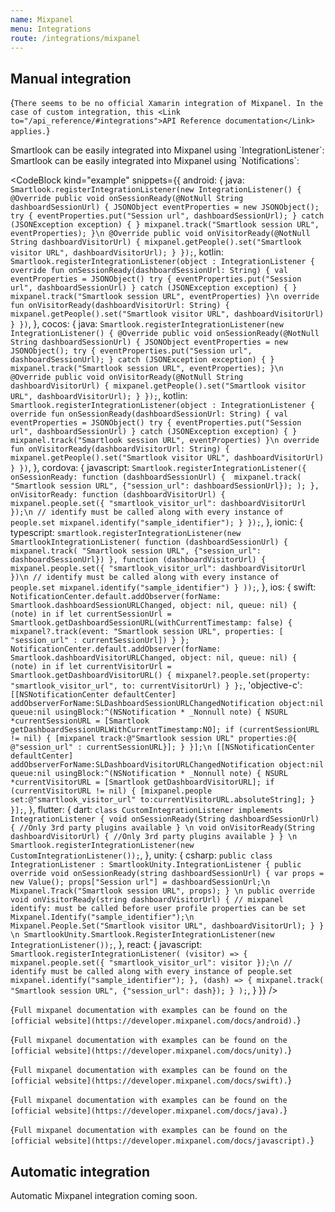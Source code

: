 ```yaml
---
name: Mixpanel
menu: Integrations
route: /integrations/mixpanel
---
```



<Title>Mixpanel integration</Title>

## Manual integration

<TextBlock kind="important" visibleOn="xamarin">{`
There seems to be no official Xamarin integration of Mixpanel. In the case of custom integration, this <Link to="/api_reference/#integrations">API Reference documentation</Link> applies.
`}</TextBlock>

<TextBlock invisibleOn='ios,xamarin'>
Smartlook can be easily integrated into Mixpanel using `IntegrationListener`:
</TextBlock>

<TextBlock visibleOn='ios'>
Smartlook can be easily integrated into Mixpanel using `Notifications`:
</TextBlock>

<CodeBlock
  kind="example"
  snippets={{
    android: {
      java: `
Smartlook.registerIntegrationListener(new IntegrationListener() {
    @Override
    public void onSessionReady(@NotNull String dashboardSessionUrl) {
        JSONObject eventProperties = new JSONObject();
        try {
            eventProperties.put("Session url", dashboardSessionUrl);
        } catch (JSONException exception) {
        }
        mixpanel.track("Smartlook session URL", eventProperties);
    }\n
    @Override
    public void onVisitorReady(@NotNull String dashboardVisitorUrl) {
        mixpanel.getPeople().set("Smartlook visitor URL", dashboardVisitorUrl);
    }
});
      `,
      kotlin: `
Smartlook.registerIntegrationListener(object : IntegrationListener {
    override fun onSessionReady(dashboardSessionUrl: String) {
        val eventProperties = JSONObject()
        try {
            eventProperties.put("Session url", dashboardSessionUrl)
        } catch (JSONException exception) {
        }
        mixpanel.track("Smartlook session URL", eventProperties)
    }\n
    override fun onVisitorReady(dashboardVisitorUrl: String) {
        mixpanel.getPeople().set("Smartlook visitor URL", dashboardVisitorUrl)
    }
})
      `,
    },
    cocos: {
      java: `
Smartlook.registerIntegrationListener(new IntegrationListener() {
    @Override
    public void onSessionReady(@NotNull String dashboardSessionUrl) {
        JSONObject eventProperties = new JSONObject();
        try {
            eventProperties.put("Session url", dashboardSessionUrl);
        } catch (JSONException exception) {
        }
        mixpanel.track("Smartlook session URL", eventProperties);
    }\n
    @Override
    public void onVisitorReady(@NotNull String dashboardVisitorUrl) {
        mixpanel.getPeople().set("Smartlook visitor URL", dashboardVisitorUrl);
    }
});
      `,
      kotlin: `
Smartlook.registerIntegrationListener(object : IntegrationListener {
    override fun onSessionReady(dashboardSessionUrl: String) {
        val eventProperties = JSONObject()
        try {
            eventProperties.put("Session url", dashboardSessionUrl)
        } catch (JSONException exception) {
        }
        mixpanel.track("Smartlook session URL", eventProperties)
    }\n
    override fun onVisitorReady(dashboardVisitorUrl: String) {
        mixpanel.getPeople().set("Smartlook visitor URL", dashboardVisitorUrl)
    }
})
      `,
    },
    cordova: {
      javascript: `
Smartlook.registerIntegrationListener({
  onSessionReady: function (dashboardSessionUrl) { 
    mixpanel.track(
    "Smartlook session URL",
    {"session_url": dashboardSessionUrl});
);
  },
  onVisitorReady: function (dashboardVisitorUrl) { 
    mixpanel.people.set({ "smartlook_visitor_url": dashboardVisitorUrl });\n
    // identify must be called along with every instance of people.set
    mixpanel.identify("sample_identifier");
  }
});
      `,
    }, 
    ionic: {
      typescript: `
smartlook.registerIntegrationListener(new SmartlookIntegrationListener(
  function (dashboardSessionUrl) { 
    mixpanel.track(
    "Smartlook session URL",
    {"session_url": dashboardSessionUrl})
  },
  function (dashboardVisitorUrl) { 
    mixpanel.people.set({ "smartlook_visitor_url": dashboardVisitorUrl })\n
    // identify must be called along with every instance of people.set
    mixpanel.identify("sample_identifier")
  }
));
      `,
    }, 
    ios: {
      swift: `
NotificationCenter.default.addObserver(forName: Smartlook.dashboardSessionURLChanged, object: nil, queue: nil) { (note) in
    if let currentSessionUrl = Smartlook.getDashboardSessionURL(withCurrentTimestamp: false) {
        mixpanel?.track(event: "Smartlook session URL", properties: [ "session_url" : currentSessionUrl])
    }
};
NotificationCenter.default.addObserver(forName: Smartlook.dashboardVisitorURLChanged, object: nil, queue: nil) { (note) in
    if let currentVisitorUrl = Smartlook.getDashboardVisitorURL() {
        mixpanel?.people.set(property: "smartlook_visitor_url", to: currentVisitorUrl)
    }
};
      `,
      'objective-c': `
[[NSNotificationCenter defaultCenter] addObserverForName:SLDashboardSessionURLChangedNotification object:nil queue:nil usingBlock:^(NSNotification * _Nonnull note) {
    NSURL *currentSessionURL = [Smartlook getDashboardSessionURLWithCurrentTimestamp:NO];
    if (currentSessionURL != nil) {
      [mixpanel track:@"Smartlook session URL" properties:@{ @"session_url" : currentSessionURL}];
    }
}];\n
[[NSNotificationCenter defaultCenter] addObserverForName:SLDashboardVisitorURLChangedNotification object:nil queue:nil usingBlock:^(NSNotification * _Nonnull note) {
    NSURL *currentVisitorURL = [Smartlook getDashboardVisitorURL];
    if (currentVisitorURL != nil) {
      [mixpanel.people set:@"smartlook_visitor_url" to:currentVisitorURL.absoluteString];
    }
}];
      `,
    },
    flutter: {
      dart: `
class CustomIntegrationListener implements IntegrationListener {
  void onSessionReady(String dashboardSessionUrl) {
    //Only 3rd party plugins available
  }
\n
  void onVisitorReady(String dashboardVisitorUrl) {
    //Only 3rd party plugins available
  }
}
\n
Smartlook.registerIntegrationListener(new CustomIntegrationListener());
      `,
  },
  unity: {
    csharp: `
public class IntegrationListener : SmartlookUnity.IntegrationListener
{
    public override void onSessionReady(string dashboardSessionUrl)
    {
        var props = new Value();
        props["Session url"] = dashboardSessionUrl;\n
        Mixpanel.Track("Smartlook session URL", props);
    }
\n
    public override void onVisitorReady(string dashboardVisitorUrl)
    {
        // mixpanel identify: must be called before user profile properties can be set
        Mixpanel.Identify("sample_identifier");\n
        Mixpanel.People.Set("Smartlook visitor URL", dashboardVisitorUrl);
    }
}
\n
SmartlookUnity.Smartlook.RegisterIntegrationListener(new IntegrationListener());
`,
  },
  react: {
    javascript: `
Smartlook.registerIntegrationListener(
    (visitor) => {
        mixpanel.people.set({ "smartlook_visitor_url": visitor });\n
        // identify must be called along with every instance of people.set
        mixpanel.identify("sample_identifier");
    },
    (dash) => {
        mixpanel.track(
            "Smartlook session URL",
            {"session_url": dash});
    }
  );
`,
  }
  }}
/>

<TextBlock kind="note" visibleOn="android">{`
Full mixpanel documentation with examples can be found on the [official website](https://developer.mixpanel.com/docs/android).
`}</TextBlock>

<TextBlock kind="note" visibleOn="unity">{`
Full mixpanel documentation with examples can be found on the [official website](https://developer.mixpanel.com/docs/unity).
`}</TextBlock>

<TextBlock kind="note" visibleOn="ios">{`
Full mixpanel documentation with examples can be found on the [official website](https://developer.mixpanel.com/docs/swift).
`}</TextBlock>

<TextBlock kind="note" visibleOn="cocos">{`
Full mixpanel documentation with examples can be found on the [official website](https://developer.mixpanel.com/docs/java).
`}</TextBlock>

<TextBlock kind="note" visibleOn="cordova,ionic,react">{`
Full mixpanel documentation with examples can be found on the [official website](https://developer.mixpanel.com/docs/javascript).
`}</TextBlock>

## Automatic integration
Automatic Mixpanel integration coming soon.
